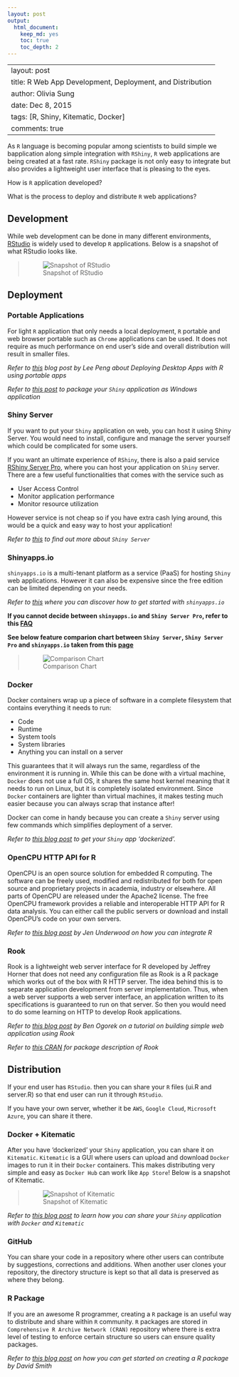 ```yaml
---
layout: post
output:
  html_document:
    keep_md: yes
    toc: true
    toc_depth: 2
---
```

---
layout: post
title: R Web App Development, Deployment, and Distribution
author: Olivia Sung
date: Dec 8, 2015
tags: [R, Shiny, Kitematic, Docker]
comments: true
---

As `R` language is becoming popular among scientists to build simple we bapplication along simple integration with `RShiny`, `R` web applications are being created at a fast rate. `RShiny` package is not only easy to integrate but also provides a lightweight user interface that is pleasing to the eyes.

How is `R` application developed?

What is the process to deploy and distribute `R` web applications?



## Development


While web development can be done in many different environments, [RStudio](https://www.rstudio.com/) is widely used to develop `R` applications. Below is a snapshot of what RStudio looks like.

> ![Snapshot of RStudio]({{ site.baseurl }}/img/2015-12-08rstudio.png)



## Deployment 


### Portable Applications

For light `R` application that only needs a local deployment, `R` portable and web browser portable such as `Chrome` applications can be used. It does not require as much performance on end user's side and overall distribution will result in smaller files.

*Refer to [this](https://www.r-bloggers.com/deploying-desktop-apps-with-r/) blog post by Lee Peng about Deploying Desktop Apps with R using portable apps*

*Refer to [this post](https://blog.analytixware.com/2014/03/packaging-your-shiny-app-as-windows.html) to package your `Shiny` application as Windows application*

### Shiny Server

If you want to put your `Shiny` application on web, you can host it using Shiny Server. You would need to install, configure and manage the server yourself which could be complicated for some users.

If you want an ultimate experience of `RShiny`, there is also a paid service [RShiny Server Pro](https://www.rstudio.com/products/shiny-server-pro/), where you can host your application on `Shiny` server. 
There are a few useful functionalities that comes with the service such as 

- User Access Control
- Monitor application performance 
- Monitor resource utilization 

However service is not cheap so if you have extra cash lying around, this would be a quick and easy way to host your application!

*Refer to [this](https://www.rstudio.com/products/shiny/shiny-server/) to find out more about `Shiny Server`*

### Shinyapps.io

`shinyapps.io` is a multi-tenant platform as a service (PaaS) for hosting `Shiny` web applications. However it can also be expensive since the free edition can be limited depending on your needs.

*Refer to [this](https://shiny.rstudio.com/articles/shinyapps.html) where you can discover how to get started with `shinyapps.io`*

**If you cannot decide between `shinyapps.io` and `Shiny Server Pro`, refer to this [FAQ](https://www.rstudio.com/faq-items/difference-shinyapps-shiny-server/)**

**See below feature comparion chart between `Shiny Server`, `Shiny Server Pro` and `shinyapps.io` taken from this [page](https://www.rstudio.com/products/shinyapps/)**

> ![Comparison Chart]({{ site.baseurl }}/img/2015-12-08compare.png)


### Docker

Docker containers wrap up a piece of software in a complete filesystem that contains everything it needs to run:

- Code
- Runtime
- System tools
- System libraries
- Anything you can install on a server

This guarantees that it will always run the same, regardless of the environment it is running in.
While this can be done with a virtual machine, `Docker` does not use a full OS, it shares the same host kernel meaning that it needs to run on Linux, but it is completely isolated environment. Since `Docker` containers are lighter than virtual machines, it makes testing much easier because you can always scrap that instance after!

Docker can come in handy because you can create a `Shiny` server using few commands which simplifies deployment of a server.

*Refer to [this blog post](https://www.rmining.net/2015/04/30/dockerizing-a-shiny-app/) to get your `Shiny` app 'dockerized'.*

### OpenCPU HTTP API for R

OpenCPU is an open source solution for embedded R computing. The software can be freely used, modified and redistributed for both for open source and proprietary projects in academia, industry or elsewhere. All parts of OpenCPU are released under the Apache2 license.  The free OpenCPU framework provides a reliable and interoperable HTTP API for R data analysis. You can either call the public servers or download and install OpenCPU’s code on your own servers.

*Refer to [this blog post](https://www.jenunderwood.com/2015/01/12/part-1-integrating-r/) by Jen Underwood on how you can integrate R*

### Rook

Rook is a lightweight web server interface for R developed by Jeffrey Horner that does not need any configuration file as Rook is a R package which works out of the box with R HTTP server.
The idea behind this is to separate application development from server implementation. Thus, when a web server supports a web server interface, an application written to its specifications is guaranteed to run on that server.
So then you would need to do some learning on HTTP to develop Rook applications.

*Refer to [this blog post](https://www.r-bloggers.com/a-simple-web-application-using-rook/) by Ben Ogorek on a tutorial on building simple web application using Rook*

*Refer to [this CRAN](https://cran.r-project.org/web/packages/Rook/README.html) for package description of Rook*


## Distribution

If your end user has `RStudio`. then you can share your `R` files (ui.R and server.R) so that end user can run it through `RStudio`.

If you have your own server, whether it be `AWS`, `Google Cloud`, `Microsoft Azure`, you can share it there.

### Docker + Kitematic

After you have 'dockerized' your `Shiny` application, you can share it on `Kitematic`.
`Kitematic` is a GUI where users can upload and download `Docker` images to run it in their `Docker` containers.
This makes distributing very simple and easy as `Docker Hub` can work like `App Store`!
Below is a snapshot of Kitematic.

> ![Snapshot of Kitematic]({{ site.baseurl }}/img/2015-12-08kitematic.jpg)

*Refer to [this blog post](https://www.r-bloggers.com/share-your-shiny-apps-with-docker-and-kitematic/) to learn how you can share your `Shiny` application with `Docker` and `Kitematic`*

### GitHub

You can share your code in a repository where other users can contribute by suggestions, corrections and additions.
When another user clones your repository, the directory structure is kept so that all data is preserved as where they belong.

### R Package

If you are an awesome R programmer, creating a `R` package is an useful way to distribute and share within `R` community.
`R` packages are stored in `Comprehensive R Archive Network (CRAN)` repository where there is extra level of testing to enforce certain structure so users can ensure quality packages.

*Refer to [this blog post](https://blog.revolutionanalytics.com/2009/08/creating-r-packages-a-tutorial-draft.html) on how you can get started on creating a R package by David Smith*
